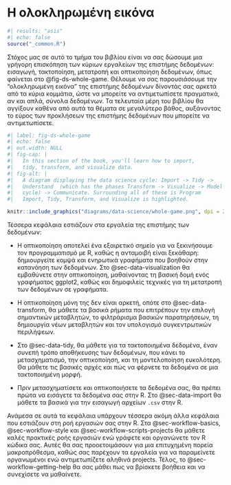 # Η ολοκληρωμένη εικόνα {#sec-whole-game-intro .unnumbered}

```r
#| results: "asis"
#| echo: false
source("_common.R")
```

Στόχος μας σε αυτό το τμήμα του βιβλίου είναι να σας δώσουμε μια γρήγορη επισκόπηση των κύριων εργαλείων της επιστήμης δεδομένων: εισαγωγή, τακτοποίηση, μετατροπή και οπτικοποίηση δεδομένων, όπως φαίνεται στο \@fig-ds-whole-game.
Θέλουμε να σας παρουσιάσουμε την "ολοκληρωμένη εικόνα" της επιστήμης δεδομένων δίνοντάς σας αρκετά από τα κύρια κομμάτια, ώστε να μπορείτε να αντιμετωπίσετε πραγματικά, αν και απλά, σύνολα δεδομένων.
Τα τελευταία μέρη του βιβλίου θα αγγίξουν καθένα από αυτά τα θέματα σε μεγαλύτερο βάθος, αυξάνοντας το εύρος των προκλήσεων της επιστήμης δεδομένων που μπορείτε να αντιμετωπίσετε.

```r
#| label: fig-ds-whole-game 
#| echo: false
#| out.width: NULL
#| fig-cap: |
#|   In this section of the book, you'll learn how to import,
#|   tidy, transform, and visualize data.
#| fig-alt: |
#|   A diagram displaying the data science cycle: Import -> Tidy ->
#|   Understand  (which has the phases Transform -> Visualize -> Model in a
#|   cycle) -> Communicate. Surrounding all of these is Program 
#|   Import, Tidy, Transform, and Visualize is highlighted.

knitr::include_graphics("diagrams/data-science/whole-game.png", dpi = 270)
```

Τέσσερα κεφάλαια εστιάζουν στα εργαλεία της επιστήμης των δεδομένων:

-   Η οπτικοποίηση αποτελεί ένα εξαιρετικό σημείο για να ξεκινήσουμε τον προγραμματισμό με R, καθώς η ανταμοιβή είναι ξεκάθαρη: δημιουργείτε κομψά και ενηρωτικά γραφήματα που βοηθούν στην κατανόηση των δεδομένων.
    Στο \@sec-data-visualization θα εμβαθύνετε στην οπτικοποίηση, μαθαίνοντας τη βασική δομή ενός γραφήματος ggplot2, καθώς και δημοφιλείς τεχνικές για τη μετατροπή των δεδομένων σε γραφήματα.

-   Η οπτικοποίηση μόνη της δεν είναι αρκετή, οπότε στο \@sec-data-transform, θα μάθετε τα βασικά ρήματα που επιτρέπουν την επιλογή σημαντικών μεταβλητών, το φιλτράρισμα βασικών παρατηρήσεων, τη δημιουργία νέων μεταβλητών και τον υπολογισμό συγκεντρωτικών περιλήψεων.

-   Στο \@sec-data-tidy, θα μάθετε για τα τακτοποιημένα δεδομένα, έναν συνεπή τρόπο αποθήκευσης των δεδομένων, που κάνει το μετασχηματισμό, την οπτικοποίηση, και τη μοντελοποίηση ευκολότερη.
    Θα μάθετε τις βασικές αρχές και πώς να φέρνετε τα δεδομένα σε μια τακτοποιημένη μορφή.

-   Πριν μετασχηματίσετε και οπτικοποιήσετε τα δεδομένα σας, θα πρέπει πρώτα να εισάγετε τα δεδομένα σας στην R.
    Στο \@sec-data-import θα μάθετε τα βασικά για την εισαγωγή αρχείων `.csv` στην R.

Ανάμεσα σε αυτά τα κεφάλαια υπάρχουν τέσσερα ακόμη άλλα κεφάλαια που εστιάζουν στη ροή εργασιών σας στην R.
Στα \@sec-workflow-basics, \@sec-workflow-style και \@sec-workflow-scripts-projects θα μάθετε καλές πρακτικές ροής εργασιών ενώ γράφετε και οργανώνετε τον R κώδικα σας.
Αυτές θα σας προοετοιμάσουν για μια επιτυχημένη πορεία μακροπρόθεσμα, καθώς σας παρέχουν τα εργαλεία για να παραμείνετε οργανωμένοι ενώ αντιμετωπίζετε αληθινά projects.
Τέλος, το \@sec-workflow-getting-help θα σας μάθει πως να βρίσκετε βοήθεια και να συνεχίσετε να μαθαίνετε.
